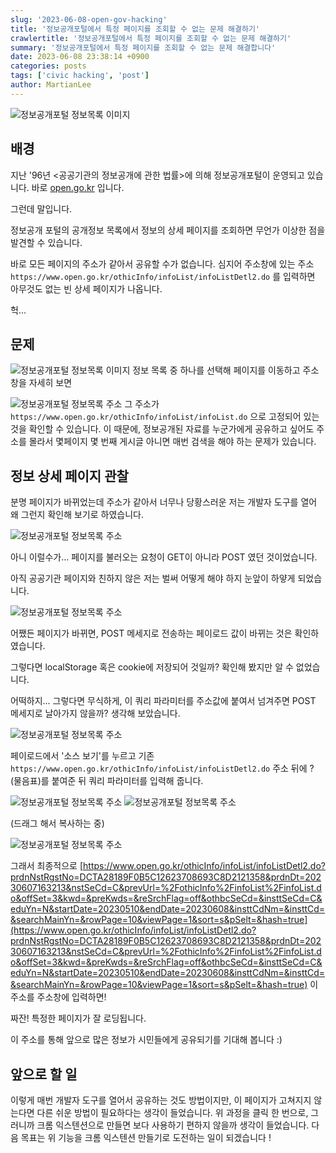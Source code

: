 ```yaml
---
slug: '2023-06-08-open-gov-hacking'
title: '정보공개포털에서 특정 페이지를 조회할 수 없는 문제 해결하기'
crawlertitle: '정보공개포털에서 특정 페이지를 조회할 수 없는 문제 해결하기'
summary: '정보공개포털에서 특정 페이지를 조회할 수 없는 문제 해결합니다'
date: 2023-06-08 23:38:14 +0900
categories: posts
tags: ['civic hacking', 'post']
author: MartianLee
---
```


![정보공개포털 정보목록 이미지](/static/post-images/2023-06-08-open-gov-hacking/share-page1.png)

## 배경

지난 '96년 \<공공기관의 정보공개에 관한 법률\>에 의해 정보공개포털이 운영되고 있습니다.
바로 [open.go.kr](https://open.go.kr) 입니다.

그런데 말입니다.

정보공개 포털의 공개정보 목록에서 정보의 상세 페이지를 조회하면 무언가 이상한 점을 발견할 수 있습니다.

바로 모든 페이지의 주소가 같아서 공유할 수가 없습니다. 심지어 주소창에 있는 주소 `https://www.open.go.kr/othicInfo/infoList/infoListDetl2.do` 를 입력하면 아무것도 없는 빈 상세 페이지가 나옵니다.

헉...

## 문제

![정보공개포털 정보목록 이미지](/static/post-images/2023-06-08-open-gov-hacking/share-page2.png)
정보 목록 중 하나를 선택해 페이지를 이동하고 주소창을 자세히 보면

![정보공개포털 정보목록 주소](/static/post-images/2023-06-08-open-gov-hacking/share-page3.png) 그
주소가 `https://www.open.go.kr/othicInfo/infoList/infoList.do` 으로 고정되어 있는 것을
확인할 수 있습니다. 이 때문에, 정보공개된 자료를 누군가에게 공유하고 싶어도 주소를 몰라서 몇페이지 몇 번째 게시글 아니면 매번 검색을 해야 하는 문제가 있습니다.

## 정보 상세 페이지 관찰

분명 페이지가 바뀌었는데 주소가 같아서 너무나 당황스러운 저는 개발자 도구를 열어 왜 그런지 확인해 보기로 하였습니다.

![정보공개포털 정보목록 주소](/static/post-images/2023-06-08-open-gov-hacking/share-page9.png)

아니 이럴수가... 페이지를 불러오는 요청이 GET이 아니라 POST 였던 것이었습니다.

아직 공공기관 페이지와 친하지 않은 저는 벌써 어떻게 해야 하지 눈앞이 하얗게 되었습니다.

![정보공개포털 정보목록 주소](/static/post-images/2023-06-08-open-gov-hacking/share-page4.png)

어쨌든 페이지가 바뀌면, POST 메세지로 전송하는 페이로드 값이 바뀌는 것은 확인하였습니다.

그렇다면 localStorage 혹은 cookie에 저장되어 것일까? 확인해 봤지만 알 수 없었습니다.

어떡하지... 그렇다면 무식하게, 이 쿼리 파라미터를 주소값에 붙여서 넘겨주면 POST 메세지로 날아가지 않을까? 생각해 보았습니다.

![정보공개포털 정보목록 주소](/static/post-images/2023-06-08-open-gov-hacking/share-page5.png)

페이로드에서 '소스 보기'를 누르고 기존 `https://www.open.go.kr/othicInfo/infoList/infoListDetl2.do` 주소 뒤에 ? (물음표)를 붙여준 뒤 쿼리 파라미터를 입력해 줍니다.

![정보공개포털 정보목록 주소](/static/post-images/2023-06-08-open-gov-hacking/share-page6.png)
![정보공개포털 정보목록 주소](/static/post-images/2023-06-08-open-gov-hacking/share-page7.png)

(드래그 해서 복사하는 중)

![정보공개포털 정보목록 주소](/static/post-images/2023-06-08-open-gov-hacking/share-page8.png)

그래서 최종적으로 [https://www.open.go.kr/othicInfo/infoList/infoListDetl2.do?prdnNstRgstNo=DCTA28189F0B5C12623708693C8D2121358&prdnDt=20230607163213&nstSeCd=C&prevUrl=%2FothicInfo%2FinfoList%2FinfoList.do&offSet=3&kwd=&preKwds=&reSrchFlag=off&othbcSeCd=&insttSeCd=C&eduYn=N&startDate=20230510&endDate=20230608&insttCdNm=&insttCd=&searchMainYn=&rowPage=10&viewPage=1&sort=s&pSelt=&hash=true](https://www.open.go.kr/othicInfo/infoList/infoListDetl2.do?prdnNstRgstNo=DCTA28189F0B5C12623708693C8D2121358&prdnDt=20230607163213&nstSeCd=C&prevUrl=%2FothicInfo%2FinfoList%2FinfoList.do&offSet=3&kwd=&preKwds=&reSrchFlag=off&othbcSeCd=&insttSeCd=C&eduYn=N&startDate=20230510&endDate=20230608&insttCdNm=&insttCd=&searchMainYn=&rowPage=10&viewPage=1&sort=s&pSelt=&hash=true) 이 주소를 주소창에 입력하면!

짜잔! 특정한 페이지가 잘 로딩됩니다.

이 주소를 통해 앞으로 많은 정보가 시민들에게 공유되기를 기대해 봅니다 :)

## 앞으로 할 일

이렇게 매번 개발자 도구를 열어서 공유하는 것도 방법이지만, 이 페이지가 고쳐지지 않는다면 다른 쉬운 방법이 필요하다는 생각이 들었습니다.
위 과정을 클릭 한 번으로, 그러니까 크롬 익스텐션으로 만들면 보다 사용하기 편하지 않을까 생각이 들었습니다.
다음 목표는 위 기능을 크롬 익스텐션 만들기로 도전하는 일이 되겠습니다 !
